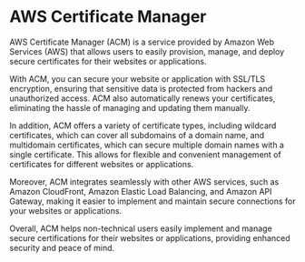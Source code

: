 

# AWS Certificate Manager

AWS Certificate Manager (ACM) is a service provided by Amazon Web Services (AWS) that allows users to easily provision, manage, and deploy secure certificates for their websites or applications. 

With ACM, you can secure your website or application with SSL/TLS encryption, ensuring that sensitive data is protected from hackers and unauthorized access. ACM also automatically renews your certificates, eliminating the hassle of managing and updating them manually.

In addition, ACM offers a variety of certificate types, including wildcard certificates, which can cover all subdomains of a domain name, and multidomain certificates, which can secure multiple domain names with a single certificate. This allows for flexible and convenient management of certificates for different websites or applications.

Moreover, ACM integrates seamlessly with other AWS services, such as Amazon CloudFront, Amazon Elastic Load Balancing, and Amazon API Gateway, making it easier to implement and maintain secure connections for your websites or applications.

Overall, ACM helps non-technical users easily implement and manage secure certifications for their websites or applications, providing enhanced security and peace of mind. 